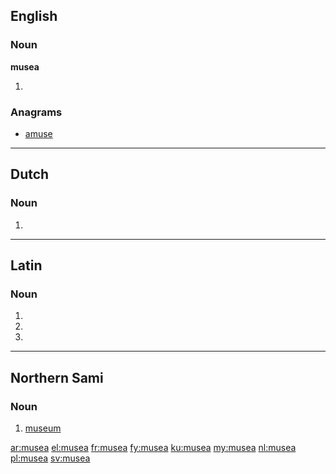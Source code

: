 ==English==

===Noun===
'''musea''' {{p}}

# {{plural of|museum|lang=en}}

===Anagrams===
* [[amuse#English|amuse]]

----

==Dutch==

===Noun===
{{head|nl}}

# {{nl-noun-form|pl=1|museum}}

----

==Latin==

===Noun===
{{la-noun-form|mūsēa}}

# {{inflection of|museum|mūsēum|nom|p|lang=la}}
# {{inflection of|museum|mūsēum|acc|p|lang=la}}
# {{inflection of|museum|mūsēum|voc|p|lang=la}}

----

==Northern Sami==

===Noun===
{{head|se|noun}}

# [[museum]]

[[ar:musea]]
[[el:musea]]
[[fr:musea]]
[[fy:musea]]
[[ku:musea]]
[[my:musea]]
[[nl:musea]]
[[pl:musea]]
[[sv:musea]]